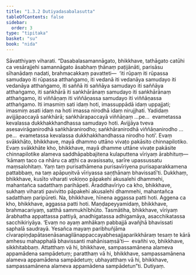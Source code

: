 ```yaml
---
title: "1.3.2 Dutiyadasabalasutta"
tableOfContents: false
sidebar:
  order: 3
type: "tipitaka"
basket: "su"
book: "nida"
---
```



<DynamicBreadcrumb />

<Division number="22" book="nida">

<Paragraph number="130" book="nida">
Sāvatthiyaṃ viharati. “Dasabalasamannāgato, bhikkhave, tathāgato catūhi ca vesārajjehi samannāgato āsabhaṃ ṭhānaṃ paṭijānāti, parisāsu sīhanādaṃ nadati, brahmacakkaṃ pavatteti—  ‘iti rūpaṃ iti rūpassa samudayo iti rūpassa atthaṅgamo, iti vedanā iti vedanāya samudayo iti vedanāya atthaṅgamo, iti saññā iti saññāya samudayo iti saññāya atthaṅgamo, iti saṅkhārā iti saṅkhārānaṃ samudayo iti saṅkhārānaṃ atthaṅgamo, iti viññāṇaṃ iti viññāṇassa samudayo iti viññāṇassa atthaṅgamo. Iti imasmiṃ sati idaṃ hoti, imassuppādā idaṃ uppajjati; imasmiṃ asati idaṃ na hoti imassa nirodhā idaṃ nirujjhati. Yadidaṃ avijjāpaccayā saṅkhārā; saṅkhārapaccayā viññāṇaṃ …pe…  evametassa kevalassa dukkhakkhandhassa samudayo hoti. Avijjāya tveva asesavirāganirodhā saṅkhāranirodho; saṅkhāranirodhā viññāṇanirodho …pe…  evametassa kevalassa dukkhakkhandhassa nirodho hoti’.
</Paragraph>

<Paragraph number="131" book="nida">
Evaṃ svākkhāto, bhikkhave, mayā dhammo uttāno vivaṭo pakāsito chinnapilotiko. Evaṃ svākkhāte kho, bhikkhave, mayā dhamme uttāne vivaṭe pakāsite chinnapilotike alameva saddhāpabbajitena kulaputtena vīriyaṃ ārabhituṃ—  ‘kāmaṃ taco ca nhāru ca aṭṭhi ca avasissatu, sarīre upassussatu maṃsalohitaṃ. Yaṃ taṃ purisathāmena purisavīriyena purisaparakkamena pattabbaṃ, na taṃ apāpuṇitvā vīriyassa saṇṭhānaṃ bhavissatī’ti.
</Paragraph>

<Paragraph number="132" book="nida">
Dukkhaṃ, bhikkhave, kusīto viharati vokiṇṇo pāpakehi akusalehi dhammehi, mahantañca sadatthaṃ parihāpeti. Āraddhavīriyo ca kho, bhikkhave, sukhaṃ viharati pavivitto pāpakehi akusalehi dhammehi, mahantañca sadatthaṃ paripūreti. Na, bhikkhave, hīnena aggassa patti hoti. Aggena ca kho, bhikkhave, aggassa patti hoti. Maṇḍapeyyamidaṃ, bhikkhave, brahmacariyaṃ, satthā sammukhībhūto. Tasmātiha, bhikkhave, vīriyaṃ ārabhatha appattassa pattiyā, anadhigatassa adhigamāya, asacchikatassa sacchikiriyāya. ‘Evaṃ no ayaṃ amhākaṃ pabbajjā avañjhā bhavissati saphalā saudrayā. Yesañca mayaṃ paribhuñjāma cīvarapiṇḍapātasenāsanagilānappaccayabhesajjaparikkhāraṃ tesaṃ te kārā amhesu mahapphalā bhavissanti mahānisaṃsā’ti—  evañhi vo, bhikkhave, sikkhitabbaṃ. Attatthaṃ vā hi, bhikkhave, sampassamānena alameva appamādena sampādetuṃ; paratthaṃ vā hi, bhikkhave, sampassamānena alameva appamādena sampādetuṃ; ubhayatthaṃ vā hi, bhikkhave, sampassamānena alameva appamādena sampādetun”ti.

</Paragraph>
</Division>

<Paragraph number="133" type="center" book="nida">
Dutiyaṃ.
</Paragraph>